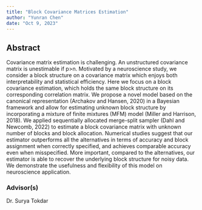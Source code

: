 ```yaml
---
title: "Block Covariance Matrices Estimation"
author: "Yunran Chen"
date: "Oct 9, 2023"
---
```






## Abstract 

Covariance matrix estimation is challenging. An unstructured covariance matrix is unestimable if p>n. Motivated by a neuroscience study, we consider a block structure on a covariance matrix which enjoys both interpretability and statistical efficiency. Here we focus on a block covariance estimation, which holds the same block structure on its corresponding correlation matrix. We propose a novel model based on the canonical representation (Archakov and Hansen, 2020) in a Bayesian framework and allow for estimating unknown block structure by incorporating a mixture of finite mixtures (MFM) model (Miller and Harrison, 2018). We applied sequentially allocated merge-split sampler (Dahl and Newcomb, 2022) to estimate a block covariance matrix with unknown number of blocks and block allocation. Numerical studies suggest that our estimator outperforms all the alternatives in terms of accuracy and block assignment when correctly specified, and achieves comparable accuracy even when misspecified. More important, compared to the alternatives, our estimator is able to recover the underlying block structure for noisy data. We demonstrate the usefulness and flexibility of this model on neuroscience application.



### Advisor(s)

Dr. Surya Tokdar